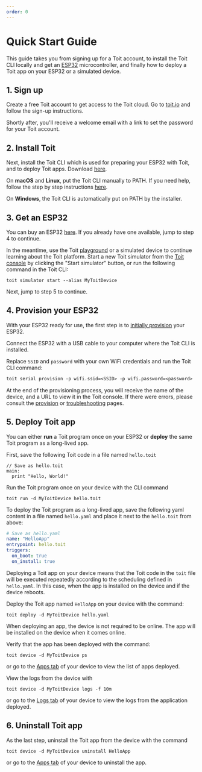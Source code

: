 ```yaml
---
order: 0
---
```


# Quick Start Guide

This guide takes you from signing up for a Toit account, to install the Toit CLI locally and get an [ESP32](https://www.espressif.com/en/products/socs/esp32) microcontroller, and finally how to deploy a Toit app on your ESP32 or a simulated device.

## 1. Sign up

Create a free Toit account to get access to the Toit cloud. Go to [toit.io](https://toit.io/#sign-up) and follow the sign-up instructions.

Shortly after, you'll receive a welcome email with a link to set the password for your Toit account.

## 2. Install Toit

Next, install the Toit CLI which is used for preparing your ESP32 with Toit, and to deploy Toit apps. Download [here](../download).

On **macOS** and **Linux**, put the Toit CLI manually to PATH. If you need help, follow the step by step instructions [here](../installation/toitcli).

On **Windows**, the Toit CLI is automatically put on PATH by the installer.

## 3. Get an ESP32

You can buy an ESP32 [here](https://www.digikey.com/en/products/detail/espressif-systems/ESP32-DEVKITC-32D/9356990). If you already have one available, jump to step 4 to continue.

<Note title="Don't have an ESP32 yet?">

In the meantime, use the Toit [playground](https://console.toit.io/playground) or a simulated device to continue learning about the Toit platform. 
Start a new Toit simulator from the [Toit console](https://console.toit.io/) by clicking the "Start simulator" button, or run the following command in the Toit CLI:

```shell
toit simulator start --alias MyToitDevice
```

Next, jump to step 5 to continue.

</Note>

## 4. Provision your ESP32

With your ESP32 ready for use, the first step is to [initially provision](../connect/provision) your ESP32.

Connect the ESP32 with a USB cable to your computer where the Toit CLI is installed.

Replace `SSID` and `password` with your own WiFi credentials and run the Toit CLI command:

```txt
toit serial provision -p wifi.ssid=<SSID> -p wifi.password=<password>
```

At the end of the provisioning process, you will receive the name of the device, and a URL to view it in the Toit console. If there were errors, please consult the [provision](../connect/provision) or [troubleshooting](../connect/serialport) pages.

## 5. Deploy Toit app

You can either **run** a Toit program once on your ESP32 or **deploy** the same Toit program as a long-lived app.

First, save the following Toit code in a file named `hello.toit`

```
// Save as hello.toit
main:
  print "Hello, World!"
```

<Note title="Run program on a device">
  Run the Toit program once on your device with the CLI command

  ```shell
  toit run -d MyToitDevice hello.toit
  ```

</Note>

To deploy the Toit program as a long-lived app, save the following yaml content in a file named `hello.yaml` and place it next to the `hello.toit` from above:

```yaml
# Save as hello.yaml
name: "HelloApp"
entrypoint: hello.toit
triggers:
  on_boot: true
  on_install: true
```

Deploying a Toit app on your device means that the Toit code in the `toit` file will be executed repeatedly according to the scheduling defined in `hello.yaml`.
In this case, when the app is installed on the device and if the device reboots.

Deploy the Toit app named `HelloApp` on your device with the command:

```shell
toit deploy -d MyToitDevice hello.yaml
```

When deploying an app, the device is not required to be online. The app will be installed on the device when it comes online.

Verify that the app has been deployed with the command:

```shell
toit device -d MyToitDevice ps
```

or go to the [Apps tab](https://console.toit.io/) of your device to view the list of apps deployed.

View the logs from the device with

```shell
toit device -d MyToitDevice logs -f 10m
```

or go to the [Logs tab](https://console.toit.io/) of your device to view the logs from the application deployed.

## 6. Uninstall Toit app

As the last step, uninstall the Toit app from the device with the command

```shell
toit device -d MyToitDevice uninstall HelloApp
```

or go to the [Apps tab](https://console.toit.io/) of your device to uninstall the app.
